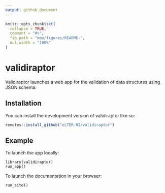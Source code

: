 ```yaml
---
output: github_document
---
```


<!-- README.md is generated from README.Rmd. Please edit that file -->

```r
knitr::opts_chunk$set(
  collapse = TRUE,
  comment = "#>",
  fig.path = "man/figures/README-",
  out.width = "100%"
)
```

# validiraptor

<!-- badges: start -->
<!-- badges: end -->

<object data='inst/app/www/validiraptor.svg'/>



Validiraptor launches a web app for the validation of data structures using JSON schema.

## Installation

You can install the development version of validiraptor like so:

``` r
remotes::install_github("eLTER-RI/validiraptor")
```

## Example

To launch the app locally:
```
library(validiraptor)
run_app()
```

To launch the documentation in your browser:
```
run_site()
```
